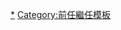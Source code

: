 {{Navbox
|name=中華民國監察院院長
|title={{ROC}}[[監察院]][[監察院院長|院長]]
|above=
*[[模板:中華民國國家元首|總統]]
*[[模板:中華民國副總統|副總統]]
*[[模板:中華民國國務總理|國務總理]]
*[[模板:中華民國政府首腦|行政院院長]]
*[[模板:中華民國立法院院長|立法院院長]]
*[[模板:中華民國司法院院長|司法院院長]]
*[[模板:中華民國考試院院長|考試院院長]]
*[[模板:中華民國監察院院長|監察院院長]]
|bodyclass = hlist
|image=[[File:Emblem of Control Yuan (2021).svg|100px]]
|groupstyle=text-align:center;
|group1=[[國民政府]]
|list1=''[[蔡元培]]<small>（未就職）</small>''{{to}}''[[趙戴文]]<small>（未就職）</small>''{{to}}''[[陳果夫]]<small>（代理）</small>''{{to}}[[于右任]]
|group2=[[行憲]][[中華民國政府|政府]]
|list2=[[于右任]]{{to}}[[李嗣璁]]{{to}}''[[張維翰]]<small>（代理）</small>''{{to}}[[余俊賢]]{{to}}[[黃尊秋]]{{to}}[[陳履安]]{{to}}''[[鄭水枝]]<small>（代理）</small>''{{to}}[[王作榮]]{{to}}[[錢復]]{{to}}（空缺）{{to}}[[王建煊]]{{to}}[[張博雅]]{{to}}[[陳菊]]（現任）
</center>
}}<noinclude>
[[Category:监察院院长|*]]
[[Category:前任繼任模板]]
</noinclude>